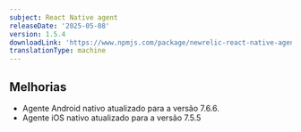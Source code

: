 ```yaml
---
subject: React Native agent
releaseDate: '2025-05-08'
version: 1.5.4
downloadLink: 'https://www.npmjs.com/package/newrelic-react-native-agent/v/1.5.4'
translationType: machine
---
```


## Melhorias

* Agente Android nativo atualizado para a versão 7.6.6.
* Agente iOS nativo atualizado para a versão 7.5.5
